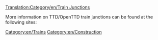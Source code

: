 [[Translation:Category/en/Train Junctions]]

More information on TTD/OpenTTD train junctions can be found at the following sites:
{{en/Links/Train Junctions}}

[[Category:en/Trains]]
[[Category:en/Construction]]